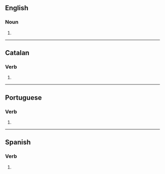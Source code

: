 {{also|peregrinés|pérégrines}}
==English==

===Noun===
{{head|en|noun form}}

# {{plural of|en|peregrine}}

----

==Catalan==

===Verb===
{{head|ca|verb form}}

# {{ca-verb form of|p=2|n=sg|m=ind|t=pres|peregrinar}}

----

==Portuguese==

===Verb===
{{head|pt|verb form}}

# {{pt-verb form of|peregrinar}}

----

==Spanish==

===Verb===
{{head|es|verb form}}

# {{es-verb form of|peregrinar}}